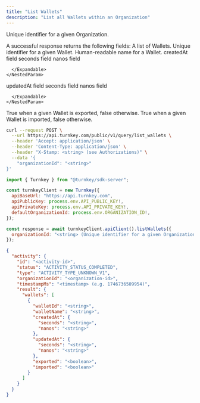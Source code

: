 ```yaml
---
title: "List Wallets"
description: "List all Wallets within an Organization"
---
```



<EndpointPath type="query" path="list_wallets" />

<Authorizations />

<H3Bordered text="Body" />

<ParamField body="organizationId" type="string" required={true}>

Unique identifier for a given Organization.
</ParamField>


<H3Bordered text="Response" />
A successful response returns the following fields:

<ResponseField name="wallets" type="array" required={true}>
  A list of Wallets.
  <Expandable title="wallets details">
    <NestedParam parentKey="wallets" childKey="walletId" type="string" required={true}>
Unique identifier for a given Wallet.
</NestedParam>
<NestedParam parentKey="wallets" childKey="walletName" type="string" required={true}>
Human-readable name for a Wallet.
</NestedParam>
<NestedParam parentKey="wallets" childKey="createdAt" type="object" required={true}>
      createdAt field
      <Expandable title="createdAt details">
        <NestedParam parentKey="wallets.createdAt" childKey="seconds" type="string" required={true}>
seconds field
</NestedParam>
<NestedParam parentKey="wallets.createdAt" childKey="nanos" type="string" required={true}>
nanos field
</NestedParam>

      </Expandable>
    </NestedParam>
<NestedParam parentKey="wallets" childKey="updatedAt" type="object" required={true}>
      updatedAt field
      <Expandable title="updatedAt details">
        <NestedParam parentKey="wallets.updatedAt" childKey="seconds" type="string" required={true}>
seconds field
</NestedParam>
<NestedParam parentKey="wallets.updatedAt" childKey="nanos" type="string" required={true}>
nanos field
</NestedParam>

      </Expandable>
    </NestedParam>
<NestedParam parentKey="wallets" childKey="exported" type="boolean" required={true}>
True when a given Wallet is exported, false otherwise.
</NestedParam>
<NestedParam parentKey="wallets" childKey="imported" type="boolean" required={true}>
True when a given Wallet is imported, false otherwise.
</NestedParam>

  </Expandable>
</ResponseField>

<RequestExample>

```bash title="cURL"
curl --request POST \
  --url https://api.turnkey.com/public/v1/query/list_wallets \
  --header 'Accept: application/json' \
  --header 'Content-Type: application/json' \
  --header "X-Stamp: <string> (see Authorizations)" \
  --data '{
    "organizationId": "<string>"
}'
```

```javascript title="JavaScript"
import { Turnkey } from "@turnkey/sdk-server";

const turnkeyClient = new Turnkey({
  apiBaseUrl: "https://api.turnkey.com",
  apiPublicKey: process.env.API_PUBLIC_KEY!,
  apiPrivateKey: process.env.API_PRIVATE_KEY!,
  defaultOrganizationId: process.env.ORGANIZATION_ID!,
});

const response = await turnkeyClient.apiClient().listWallets({
  organizationId: "<string> (Unique identifier for a given Organization.)"
});
```

</RequestExample>

<ResponseExample>

```json 200
{
  "activity": {
    "id": "<activity-id>",
    "status": "ACTIVITY_STATUS_COMPLETED",
    "type": "ACTIVITY_TYPE_UNKNOWN_V1",
    "organizationId": "<organization-id>",
    "timestampMs": "<timestamp> (e.g. 1746736509954)",
    "result": {
      "wallets": [
        {
          "walletId": "<string>",
          "walletName": "<string>",
          "createdAt": {
            "seconds": "<string>",
            "nanos": "<string>"
          },
          "updatedAt": {
            "seconds": "<string>",
            "nanos": "<string>"
          },
          "exported": "<boolean>",
          "imported": "<boolean>"
        }
      ]
    }
  }
}
```

</ResponseExample>
